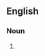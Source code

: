 {{also|pieds-à-terre}}

==English==

===Noun===
{{head|en|noun form}}

# {{plural of|pied-a-terre|lang=en}}